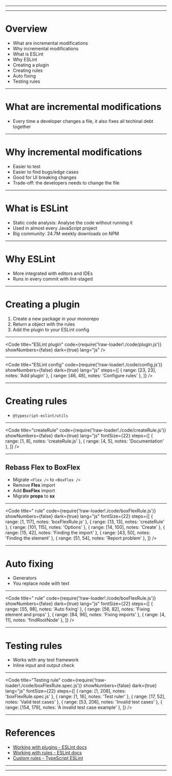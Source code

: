 


<Head>
  <link rel="preconnect" href="https://fonts.googleapis.com" />
  <link rel="preconnect" href="https://fonts.gstatic.com" crossorigin />
  <link
    href="https://fonts.googleapis.com/css2?family=Nunito:wght@400;500;700&display=swap"
    rel="stylesheet"
  />
  <link href="https://fonts.cdnfonts.com/css/cascadia-code" rel="stylesheet" />
  <title>Modifying code incrementally with ESLint rules</title>
</Head>

<Cover />

---

<Intro />

---

# Overview

<ul>
  <li>What are incremental modifications</li>
  <li>Why incremental modifications</li>
  <li>What is ESLint</li>
  <li>Why ESLint</li>
  <li>Creating a plugin</li>
  <li>Creating rules</li>
  <li>Auto fixing</li>
  <li>Testing rules</li>
</ul>

---

# What are incremental modifications

<ul>
  <li>
    Every time a developer changes a file, it also fixes all techinal debt
    together
  </li>
</ul>

---

# Why incremental modifications

<ul>
  <Appear>
    <li>Easier to test</li>
    <li>Easier to find bugs/edge cases</li>
    <li>Good for UI breaking changes</li>
    <li>Trade-off: the developers needs to change the file</li>
  </Appear>
</ul>

---

# What is ESLint

<ul>
  <Appear>
    <li>Static code analysis: Analyse the code without running it</li>
    <li>Used in almost every JavaScript project</li>
    <li>Big community: 24.7M weekly downloads on NPM</li>
  </Appear>
</ul>

---

# Why ESLint

<ul>
  <Appear>
    <li>More integrated with editors and IDEs</li>
    <li>Runs in every commit with lint-staged</li>
  </Appear>
</ul>

---

# Creating a plugin

<ol>
  <li>Create a new package in your monorepo</li>
  <li>Return a object with the rules</li>
  <li>Add the plugin to your ESLint config</li>
</ol>

---

<Code
  title="ESLint plugin"
  code={require('!raw-loader!./code/plugin.js')}
  showNumbers={false}
  dark={true}
  lang="js"
/>

---

<Code
  title="ESLint config"
  code={require('!raw-loader!./code/config.js')}
  showNumbers={false}
  dark={true}
  lang="js"
  steps={[
    { range: [23, 23], notes: 'Add plugin' },
    { range: [46, 48], notes: 'Configure rules' },
  ]}
/>

---

# Creating rules

<ul>
  <li>
    <code>@typescript-eslint/utils</code>
  </li>
</ul>

---

<Code
  title="createRule"
  code={require('!raw-loader!./code/createRule.js')}
  showNumbers={false}
  dark={true}
  lang="js"
  fontSize={22}
  steps={[
    { range: [1, 8], notes: 'createRule.js' },
    { range: [4, 5], notes: 'Documentation' },
  ]}
/>

---

## Rebass Flex to BoxFlex

<ul>
  <Appear>
    <li>
      Migrate <code>&lt;Flex /&gt;</code> to <code>&lt;BoxFlex /&gt;</code>
    </li>
    <li>
      Remove <b>Flex</b> import
    </li>
    <li>
      Add <b>BoxFlex</b> import
    </li>
    <li>
      Migrate <b>props</b> to <b>sx</b>
    </li>
  </Appear>
</ul>

---

<Code
  title="<BoxFlex /> rule"
  code={require('!raw-loader!./code/boxFlexRule.js')}
  showNumbers={false}
  dark={true}
  lang="js"
  fontSize={22}
  steps={[
    { range: [1, 117], notes: 'boxFlexRule.js' },
    { range: [13, 13], notes: 'createRule' },
    { range: [101, 115], notes: 'Options' },
    { range: [14, 100], notes: 'Create' },
    { range: [15, 42], notes: 'Finding the import' },
    { range: [43, 50], notes: 'Finding the element' },
    { range: [51, 54], notes: 'Report problem' },
  ]}
/>

---

# Auto fixing

<ul>
  <Appear>
    <li>Generators</li>
    <li>You replace node with text</li>
  </Appear>
</ul>

---

<Code
  title="<BoxFlex /> rule"
  code={require('!raw-loader!./code/boxFlexRule.js')}
  showNumbers={false}
  dark={true}
  lang="js"
  fontSize={22}
  steps={[
    { range: [55, 98], notes: 'Auto fixing' },
    { range: [56, 82], notes: 'Fixing element and props' },
    { range: [84, 96], notes: 'Fixing imports' },
    { range: [4, 11], notes: 'findRootNode' },
  ]}
/>

---

# Testing rules

<ul>
  <Appear>
    <li>Works with any test framework</li>
    <li>Inline input and output check</li>
  </Appear>
</ul>

---

<Code
  title="Testing <BoxFlex /> rule"
  code={require('!raw-loader!./code/boxFlexRule.spec.js')}
  showNumbers={false}
  dark={true}
  lang="js"
  fontSize={22}
  steps={[
    { range: [1, 208], notes: 'boxFlexRule.spec.js' },
    { range: [1, 16], notes: 'Test ruler' },
    { range: [17, 52], notes: 'Valid test cases' },
    { range: [53, 206], notes: 'Invalid test cases' },
    { range: [154, 179], notes: 'A invalid test case example' },
  ]}
/>

---

# References

- [Working with plugins - ESLint docs](https://eslint.org/docs/latest/developer-guide/working-with-plugins)
- [Working with rules - ESLint docs](https://eslint.org/docs/latest/developer-guide/working-with-rules)
- [Custom rules - TypeScript ESLint](https://typescript-eslint.io/docs/development/custom-rules)

---

<Website />

---

<Thanks />

